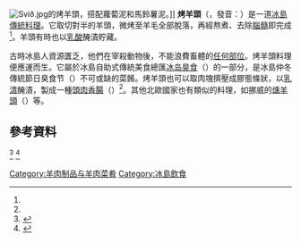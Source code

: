 [[File:Svið.jpg|thumb]]的烤羊頭，搭配蘿蔔泥和馬鈴薯泥。]]
'''烤羊頭'''（{{lang-is|Svið}}，發音：{{IPA|s'viθ|pron}}）是一道[[冰島飲食文化|冰島傳統料理]]。它取切對半的羊頭，微烤至羊毛全部脫落，再經熬煮、去除[[腦髓|腦髓]]即完成<ref name="Kulseth" />。羊頭有時也以[[乳酸|乳酸]]醃漬貯藏。

古時冰島人資源匱乏，他們在宰殺動物後，不能浪費畜體的[[下水|任何部位]]。烤羊頭料理便應運而生。它屬於冰島自助式傳統美食總匯[[冰岛臭食|冰岛臭食]]（{{lang|is|þorramatur}}）的一部分，是冰島仲冬傳統節日臭食节（{{lang|is|Þorrablót}}）不可或缺的菜餚。烤羊頭也可以取肉塊擠壓成膠態條狀，以[[乳清|乳清]]醃漬，製成一種[[頭肉香腸|頭肉香腸]]（{{lang|is|sviðasulta}}）<ref name="Parnell" />。其他北歐國家也有類似的料理，如挪威的[[燻羊頭|燻羊頭]]（{{lang|no|smalahove}}）等。

== 參考資料 ==
<references>
<ref name="Parnell">{{cite book
|author1=Parnell, Fran
|author2=Presser, Brandon
|title=Lonely Planet Iceland
|url=https://archive.org/details/iceland0000parn_m4g4
|page=[https://archive.org/details/iceland0000parn_m4g4/page/50 50]
|year=2010
|publisher=Lonely Planet
|isbn=9781741044553
}}</ref>
<ref name="Kulseth">{{cite book
|last=Kulseth
|first=P.M.
|title=Redeemed
|page=39
|publisher=Xlibris
|year=2010
|isbn=9781453559185
}}</ref>
</references>

[[Category:羊肉制品与羊肉菜肴|Category:羊肉制品与羊肉菜肴]]
[[Category:冰島飲食|Category:冰島飲食]]